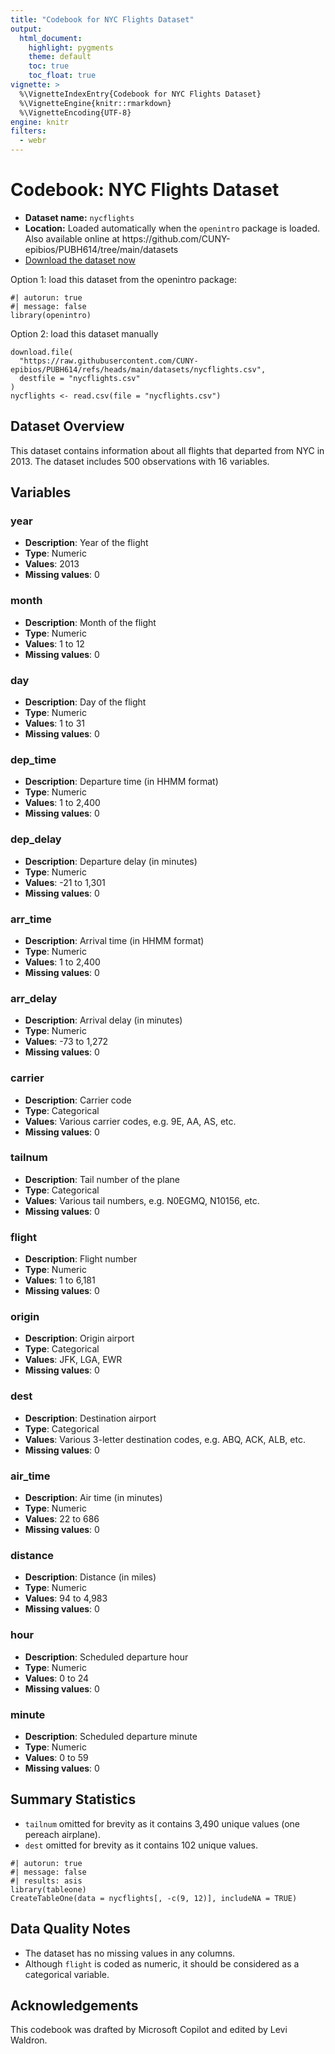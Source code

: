```yaml
---
title: "Codebook for NYC Flights Dataset"
output:
  html_document:
    highlight: pygments
    theme: default
    toc: true
    toc_float: true
vignette: >
  %\VignetteIndexEntry{Codebook for NYC Flights Dataset}
  %\VignetteEngine{knitr::rmarkdown}
  %\VignetteEncoding{UTF-8}
engine: knitr
filters:
  - webr
---
```


# Codebook: NYC Flights Dataset

- **Dataset name:** `nycflights`
- **Location:** Loaded automatically when the `openintro` package is loaded. Also available online at https://github.com/CUNY-epibios/PUBH614/tree/main/datasets
- [Download the dataset now](https://raw.githubusercontent.com/CUNY-epibios/PUBH614/main/datasets/nycflights.csv)

Option 1: load this dataset from the openintro package:
```webr-r
#| autorun: true
#| message: false
library(openintro)
```

Option 2: load this dataset manually
```webr-r
download.file(
  "https://raw.githubusercontent.com/CUNY-epibios/PUBH614/refs/heads/main/datasets/nycflights.csv",
  destfile = "nycflights.csv"
)
nycflights <- read.csv(file = "nycflights.csv")
```

## Dataset Overview
This dataset contains information about all flights that departed from NYC in 2013. The dataset includes 500 observations with 16 variables.

## Variables

### year
- **Description**: Year of the flight
- **Type**: Numeric
- **Values**: 2013
- **Missing values**: 0

### month
- **Description**: Month of the flight
- **Type**: Numeric
- **Values**: 1 to 12
- **Missing values**: 0

### day
- **Description**: Day of the flight
- **Type**: Numeric
- **Values**: 1 to 31
- **Missing values**: 0

### dep_time
- **Description**: Departure time (in HHMM format)
- **Type**: Numeric
- **Values**: 1 to 2,400
- **Missing values**: 0

### dep_delay
- **Description**: Departure delay (in minutes)
- **Type**: Numeric
- **Values**: -21 to 1,301
- **Missing values**: 0

### arr_time
- **Description**: Arrival time (in HHMM format)
- **Type**: Numeric
- **Values**: 1 to 2,400
- **Missing values**: 0

### arr_delay
- **Description**: Arrival delay (in minutes)
- **Type**: Numeric
- **Values**: -73 to 1,272
- **Missing values**: 0

### carrier
- **Description**: Carrier code
- **Type**: Categorical
- **Values**: Various carrier codes, e.g. 9E, AA, AS, etc.
- **Missing values**: 0

### tailnum
- **Description**: Tail number of the plane
- **Type**: Categorical
- **Values**: Various tail numbers, e.g. N0EGMQ, N10156, etc.
- **Missing values**: 0

### flight
- **Description**: Flight number
- **Type**: Numeric
- **Values**: 1 to 6,181
- **Missing values**: 0

### origin
- **Description**: Origin airport
- **Type**: Categorical
- **Values**: JFK, LGA, EWR
- **Missing values**: 0

### dest
- **Description**: Destination airport
- **Type**: Categorical
- **Values**: Various 3-letter destination codes, e.g. ABQ, ACK, ALB, etc.
- **Missing values**: 0

### air_time
- **Description**: Air time (in minutes)
- **Type**: Numeric
- **Values**: 22 to 686
- **Missing values**: 0

### distance
- **Description**: Distance (in miles)
- **Type**: Numeric
- **Values**: 94 to 4,983
- **Missing values**: 0

### hour
- **Description**: Scheduled departure hour
- **Type**: Numeric
- **Values**: 0 to 24
- **Missing values**: 0

### minute
- **Description**: Scheduled departure minute
- **Type**: Numeric
- **Values**: 0 to 59
- **Missing values**: 0

## Summary Statistics

- `tailnum` omitted for brevity as it contains 3,490 unique values (one pereach airplane).
- `dest` omitted for brevity as it contains 102 unique values.

```webr-r
#| autorun: true
#| message: false
#| results: asis
library(tableone)
CreateTableOne(data = nycflights[, -c(9, 12)], includeNA = TRUE)
```

## Data Quality Notes
- The dataset has no missing values in any columns.
- Although `flight` is coded as numeric, it should be considered as a categorical variable.

## Acknowledgements
This codebook was drafted by Microsoft Copilot and edited by Levi Waldron.
